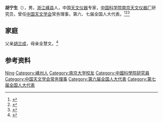 '''胡宁生'''（{{bd|1932年|}}），男，[[浙江|浙江]][[嵊县|嵊县]]人，中国[[天文仪器|天文仪器]]专家，[[中国科学院南京天文仪器厂|中国科学院南京天文仪器厂]]研究员，曾任[[中国天文学会|中国天文学会]]常务理事，第六、七届全国人大代表。<ref>{{Cite book|title=中华当代文化名人大辞典|author=张品兴, 殷登祥, 陈有进等主编|publisher=中国广播电视出版社|year=1992|isbn=9787504315137|location=北京|pages=}}</ref><ref>{{Cite book|title=中国科学技术专家传略 • 理学编 天文学卷 一|author=中国科学技术协会编|publisher=中国科学技术出版社|year=2005|isbn=|location=北京|pages=}}</ref><ref>{{Cite book|title=中华人民共和国职官志|author=何虎生, 李耀东, 向常福主编|publisher=中国社会出版社|year=2003|isbn=9787800883934|location=北京|pages=}}</ref>

== 家庭 ==
父亲[[胡兰成|胡兰成]]，母亲全慧文。<ref>{{Cite web|title=胡宁生：有关父亲胡兰成|url=https://cul.sohu.com/20090409/n263300309.shtml|accessdate=2021-01-02|work=搜狐文化|archive-date=2018-10-22|archive-url=https://web.archive.org/web/20181022191844/http://cul.sohu.com/20090409/n263300309.shtml|dead-url=no}}</ref>

== 参考资料 ==
{{reflist}}

{{中国人物小作品}}
{{Navboxes 
| title  = 胡宁生在[[中国天文学会|中国天文学会]]的职务
| list1  =
{{中国天文学会第六届理事会}}
}}

{{Authority control}}
{{DEFAULTSORT:Hu胡}}
[[Category:胡姓|Ning]]
[[Category:嵊州人|Category:嵊州人]]
[[Category:南京大学校友|Category:南京大学校友]]
[[Category:中國科學院研究員|Category:中國科學院研究員]]
[[Category:中国天文学会常务理事|Category:中国天文学会常务理事]]
[[Category:第六届全国人大代表|Category:第六届全国人大代表]]
[[Category:第七届全国人大代表|Category:第七届全国人大代表]]
